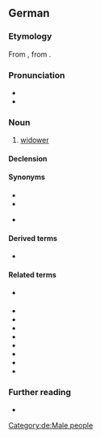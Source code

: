 ==German==

===Etymology===
From {{inh|de|gmh|}}, from {{inh|de|goh|}}.

===Pronunciation===
* {{IPA|de|/ˈvɪtvɐ/}}
* {{audio|de|De-Witwer.ogg|Audio}}

===Noun===
{{de-noun|m||Witwer|f=Witwe}}

# [[widower]]

====Declension====
{{de-decl-noun-m|s}}

====Synonyms====
* {{l|de|Witiber}}
* {{l|de|Witmann}}
* {{l|de|Wittiber}} {{q|Bavarian, Austrian}}

====Derived terms====
* {{l|de|Witwertum}}

====Related terms====
* {{l|de|Verwiterung}} {{q|rare}}
* {{l|de|verwitwet}}
* {{l|de|Verwitwung}}
* {{l|de|Witfrau}}
* {{l|de|Witib}}
* {{l|de|Wittib}}
* {{l|de|Witwenschaft}}
* {{l|de|Witwenstand}}
* {{l|de|Witwentum}}

===Further reading===
* {{R:Duden}}

[[Category:de:Male people]]